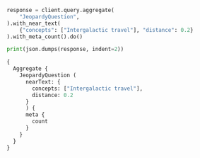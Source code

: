 
<Tabs groupId="languages">
<TabItem value="py" label="Python">

```python
response = client.query.aggregate(
    "JeopardyQuestion",
).with_near_text(
    {"concepts": ["Intergalactic travel"], "distance": 0.2}
).with_meta_count().do()

print(json.dumps(response, indent=2))
```

</TabItem>
<TabItem value="graphql" label="GraphQL">

```graphql
{
  Aggregate {
    JeopardyQuestion (
      nearText: {
        concepts: ["Intergalactic travel"],
        distance: 0.2
      }
      ) {
      meta {
        count
      }
    }
  }
}
```

</TabItem>
</Tabs>